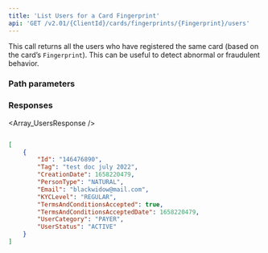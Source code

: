 ```yaml
---
title: 'List Users for a Card Fingerprint'  
api: 'GET /v2.01/{ClientId}/cards/fingerprints/{Fingerprint}/users'  
---
```


  

This call returns all the users who have registered the same card (based on the card’s `Fingerprint`). This can be useful to detect abnormal or fraudulent behavior.  

### Path parameters  

<Fingerprint />  

### Responses  

<AccordionGroup><Accordion title="200">  

<Array_UsersResponse /></Accordion></AccordionGroup>  

<ResponseExample>  

```json 200  

[
    {
        "Id": "146476890",
        "Tag": "test doc july 2022",
        "CreationDate": 1658220479,
        "PersonType": "NATURAL",
        "Email": "blackwidow@mail.com",
        "KYCLevel": "REGULAR",
        "TermsAndConditionsAccepted": true,
        "TermsAndConditionsAcceptedDate": 1658220479,
        "UserCategory": "PAYER",
        "UserStatus": "ACTIVE"
    }
]  

 ```  

</ResponseExample>